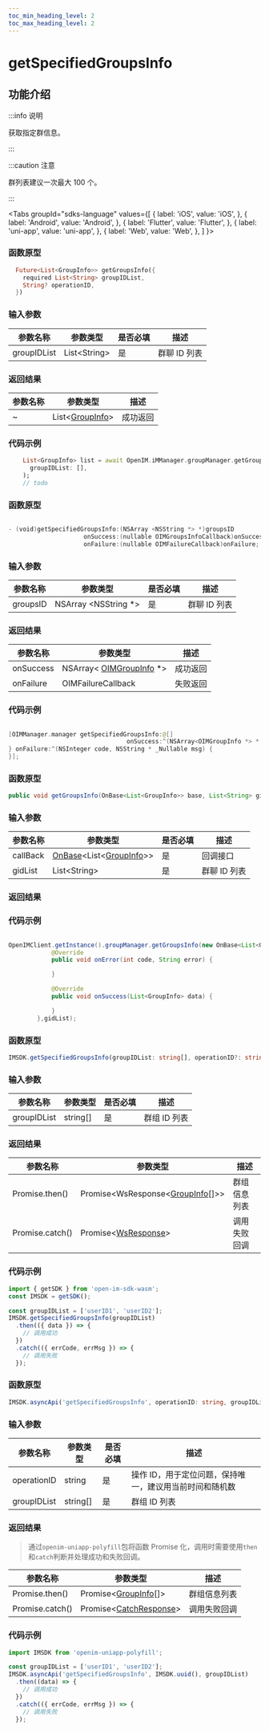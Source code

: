 ```yaml
---
toc_min_heading_level: 2
toc_max_heading_level: 2
---
```


# getSpecifiedGroupsInfo

## 功能介绍

:::info 说明

获取指定群信息。

:::

:::caution 注意

群列表建议一次最大 100 个。 

:::

<Tabs
groupId="sdks-language"
values={[
{ label: 'iOS', value: 'iOS', },
{ label: 'Android', value: 'Android', },
{ label: 'Flutter', value: 'Flutter', },
{ label: 'uni-app', value: 'uni-app', },
{ label: 'Web', value: 'Web', },
]
}>

<TabItem value="Flutter">

### 函数原型

```dart showLineNumbers
  Future<List<GroupInfo>> getGroupsInfo({
    required List<String> groupIDList,
    String? operationID,
  })
```

### 输入参数

| 参数名称    | 参数类型      | 是否必填 | 描述       |
| ----------- | ------------- | -------- | ---------- |
| groupIDList | List<String\> | 是       | 群聊 ID 列表 |

### 返回结果

| 参数名称 | 参数类型                                                | 描述     |
| -------- | ------------------------------------------------------- | -------- |
| ~        | List<[GroupInfo](docs/sdks/class/group/groupInfo.mdx)\> | 成功返回 |

### 代码示例

```dart showLineNumbers
    List<GroupInfo> list = await OpenIM.iMManager.groupManager.getGroupsInfo(
      groupIDList: [],
    );
    // todo
```

</TabItem>

<TabItem value="iOS">

### 函数原型

```swift showLineNumbers

- (void)getSpecifiedGroupsInfo:(NSArray <NSString *> *)groupsID
                     onSuccess:(nullable OIMGroupsInfoCallback)onSuccess
                     onFailure:(nullable OIMFailureCallback)onFailure;

```

### 输入参数

| 参数名称 | 参数类型              | 是否必填 | 描述       |
| -------- | --------------------- | -------- | ---------- |
| groupsID | NSArray <NSString \*> | 是       | 群聊 ID 列表 |

### 返回结果

| 参数名称  | 参数类型                                                         | 描述     |
| --------- | ---------------------------------------------------------------- | -------- |
| onSuccess | NSArray< [OIMGroupInfo](docs/sdks/class/group/groupInfo.mdx) \*> | 成功返回 |
| onFailure | OIMFailureCallback             | 失败返回 |

### 代码示例

```swift showLineNumbers

[OIMManager.manager getSpecifiedGroupsInfo:@[]
                                 onSuccess:^(NSArray<OIMGroupInfo *> * _Nullable groupsInfo) {
} onFailure:^(NSInteger code, NSString * _Nullable msg) {
}];

```

</TabItem>

<TabItem value="Android">

### 函数原型

```java showLineNumbers
public void getGroupsInfo(OnBase<List<GroupInfo>> base, List<String> gidList)
```

### 输入参数

| 参数名称 | 参数类型                                                                                        | 是否必填 | 描述       |
| -------- | ----------------------------------------------------------------------------------------------- | -------- | ---------- |
| callBack | [OnBase](docs/sdks/callback/onBase.mdx)<List<[GroupInfo](docs/sdks/class/group/groupInfo.mdx)>> | 是       | 回调接口   |
| gidList  | List<String\>                                                                                   | 是       | 群聊 ID 列表 |

### 返回结果

### 代码示例

```java showLineNumbers

OpenIMClient.getInstance().groupManager.getGroupsInfo(new OnBase<List<GroupInfo>>() {
            @Override
            public void onError(int code, String error) {

            }

            @Override
            public void onSuccess(List<GroupInfo> data) {

            }
        },gidList);
```

</TabItem>

<TabItem value="Web">

### 函数原型

```ts showLineNumbers
IMSDK.getSpecifiedGroupsInfo(groupIDList: string[], operationID?: string): Promise<WsResponse<GroupInfo[]>>
```

### 输入参数

| 参数名称    | 参数类型 | 是否必填 | 描述         |
| ----------- | -------- | -------- | ------------ |
| groupIDList | string[] | 是       | 群组 ID 列表 |

### 返回结果

| 参数名称        | 参数类型                                                                 | 描述         |
| --------------- | ------------------------------------------------------------------------ | ------------ |
| Promise.then()  | Promise<WsResponse<[GroupInfo](docs/sdks/class/group/groupInfo.mdx)[]>\> | 群组信息列表 |
| Promise.catch() | Promise<[WsResponse](docs/sdks/class/response.mdx)\>                     | 调用失败回调 |

### 代码示例

```js showLineNumbers
import { getSDK } from 'open-im-sdk-wasm';
const IMSDK = getSDK();

const groupIDList = ['userID1', 'userID2'];
IMSDK.getSpecifiedGroupsInfo(groupIDList)
  .then(({ data }) => {
    // 调用成功
  })
  .catch(({ errCode, errMsg }) => {
    // 调用失败
  });
```

</TabItem>

<TabItem value="uni-app">

### 函数原型

```ts showLineNumbers
IMSDK.asyncApi('getSpecifiedGroupsInfo', operationID: string, groupIDList: string[]): Promise<GroupInfo[]>
```

### 输入参数

| 参数名称    | 参数类型 | 是否必填 | 描述                                                    |
| ----------- | -------- | -------- | ------------------------------------------------------- |
| operationID | string   | 是       | 操作 ID，用于定位问题，保持唯一，建议用当前时间和随机数 |
| groupIDList | string[] | 是       | 群组 ID 列表                                            |

### 返回结果

> 通过`openim-uniapp-polyfill`包将函数 Promise 化，调用时需要使用`then`和`catch`判断并处理成功和失败回调。

| 参数名称        | 参数类型                                                     | 描述         |
| --------------- | ------------------------------------------------------------ | ------------ |
| Promise.then()  | Promise<[GroupInfo](docs/sdks/class/group/groupInfo.mdx)[]\> | 群组信息列表 |
| Promise.catch() | Promise<[CatchResponse](docs/sdks/class/response.mdx)\>      | 调用失败回调 |

### 代码示例

```js showLineNumbers
import IMSDK from 'openim-uniapp-polyfill';

const groupIDList = ['userID1', 'userID2'];
IMSDK.asyncApi('getSpecifiedGroupsInfo', IMSDK.uuid(), groupIDList)
  .then((data) => {
    // 调用成功
  })
  .catch(({ errCode, errMsg }) => {
    // 调用失败
  });
```

</TabItem>

</Tabs>
